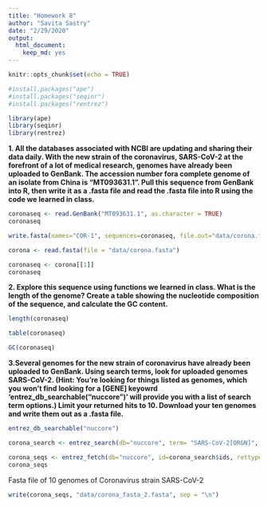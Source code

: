 ```yaml
---
title: "Homework 8"
author: "Savita Sastry"
date: "2/29/2020"
output: 
  html_document: 
    keep_md: yes
---
```


```r
knitr::opts_chunk$set(echo = TRUE)
```

```r
#install.packages("ape")
#install.packages("seqinr")
#install.packages("rentrez")
```


```r
library(ape)
library(seqinr)
library(rentrez)
```

**1. All the databases associated with NCBI are updating and sharing their data daily. With the new strain of the coronavirus, SARS-CoV-2 at the forefront of a lot of medical research, genomes have already been uploaded to GenBank. The accession number fora complete genome of an isolate from China is "MT093631.1". Pull this sequence from GenBank into R, then write it as a .fasta file and read the .fasta file into R using the code we learned in class.**

```r
coronaseq <- read.GenBank("MT093631.1", as.character = TRUE)
coronaseq
```

```r
write.fasta(names="COR-1", sequences=coronaseq, file.out="data/corona.fasta")
```

```r
corona <- read.fasta(file = "data/corona.fasta")
```

```r
coronaseq <- corona[[1]]
coronaseq
```


**2. Explore this sequence using functions we learned in class. What is the length of the genome? Create a table showing the nucleotide composition of the sequence, and calculate the GC content.**

```r
length(coronaseq)
```

```r
table(coronaseq)
```

```r
GC(coronaseq)
```

**3.Several genomes for the new strain of coronavirus have already been uploaded to GenBank. Using search terms, look for uploaded genomes SARS-CoV-2. (Hint: You're looking for things listed as genomes, which you won't find looking for a [GENE] keyowrd 'entrez_db_searchable("nuccore")' will provide you with a list of search term options.) Limit your returned hits to 10. Download your ten genomes and write them out as a .fasta file.**

```r
entrez_db_searchable("nuccore")
```

```r
corona_search <- entrez_search(db="nuccore", term= "SARS-CoV-2[ORGN]", retmax=10)
```

```r
corona_seqs <- entrez_fetch(db="nuccore", id=corona_search$ids, rettype="fasta")
corona_seqs
```

Fasta file of 10 genomes of Coronavirus strain SARS-CoV-2
```r
write(corona_seqs, "data/corona_fasta_2.fasta", sep = "\n")
```

